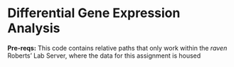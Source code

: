 # Differential Gene Expression Analysis

::: callout-important
**Pre-reqs:** This code contains relative paths that only work within the *raven* Roberts' Lab Server, where the data for this assignment is housed
:::

